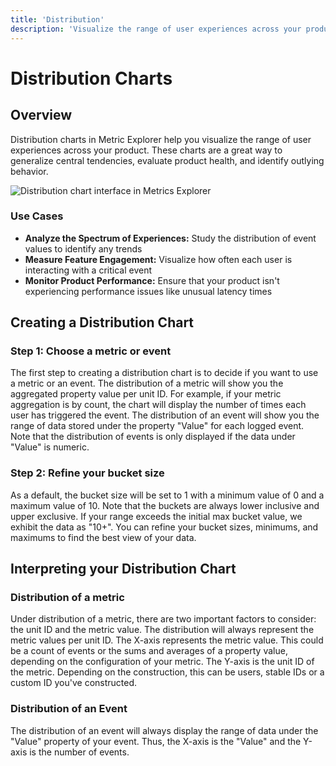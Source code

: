 ```yaml
---
title: 'Distribution'
description: 'Visualize the range of user experiences across your product'
---
```


# Distribution Charts

## Overview

Distribution charts in Metric Explorer help you visualize the range of user experiences across your product. These charts are a great way to generalize central tendencies, evaluate product health, and identify outlying behavior.
<Frame>
  <img src="https://github.com/user-attachments/assets/b3b1507a-4a30-4a74-bc5c-8b3d08a1e64f" alt="Distribution chart interface in Metrics Explorer" />
</Frame>

### Use Cases

- **Analyze the Spectrum of Experiences:** Study the distribution of event values to identify any trends
- **Measure Feature Engagement:** Visualize how often each user is interacting with a critical event
- **Monitor Product Performance:** Ensure that your product isn't experiencing performance issues like unusual latency times

## Creating a Distribution Chart

### Step 1: Choose a metric or event

The first step to creating a distribution chart is to decide if you want to use a metric or an event. The distribution of a metric will show you the aggregated property value per unit ID. For example, if your metric aggregation is by count, the chart will display the number of times each user has triggered the event. The distribution of an event will show you the range of data stored under the property "Value" for each logged event. Note that the distribution of events is only displayed if the data under "Value" is numeric.

### Step 2: Refine your bucket size

As a default, the bucket size will be set to 1 with a minimum value of 0 and a maximum value of 10. Note that the buckets are always lower inclusive and upper exclusive. If your range exceeds the initial max bucket value, we exhibit the data as "10+". You can refine your bucket sizes, minimums, and maximums to find the best view of your data.

## Interpreting your Distribution Chart

### Distribution of a metric

Under distribution of a metric, there are two important factors to consider: the unit ID and the metric value. The distribution will always represent the metric values per unit ID. The X-axis represents the metric value. This could be a count of events or the sums and averages of a property value, depending on the configuration of your metric. The Y-axis is the unit ID of the metric. Depending on the construction, this can be users, stable IDs or a custom ID you've constructed.

### Distribution of an Event

The distribution of an event will always display the range of data under the "Value" property of your event. Thus, the X-axis is the "Value" and the Y-axis is the number of events.